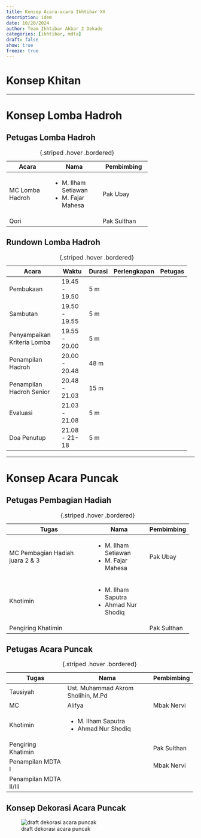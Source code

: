 ```yaml
---
title: Konsep Acara-acara Ikhtibar XX
description: idem
date: 10/20/2024
author: Team Ikhtibar Akbar 2 Dekade
categories: [ikhtibar, mdta]
draft: false
show: true
freeze: true
---
```


# Konsep Khitan

----------

# Konsep Lomba Hadroh

## Petugas Lomba Hadroh
+-----------------+---------------------+-------------+
| Acara           | Nama                | Pembimbing  |
+=================+=====================+=============+
| MC Lomba Hadroh | * M. Ilham Setiawan | Pak Ubay    |
|                 | * M. Fajar Mahesa   |             |
+-----------------+---------------------+-------------+
| Qori            |                     | Pak Sulthan |
+-----------------+---------------------+-------------+
: {.striped .hover .bordered}

## Rundown Lomba Hadroh
+-----------------------------+---------------+--------+--------------+---------+
| Acara                       | Waktu         | Durasi | Perlengkapan | Petugas |
+=============================+===============+========+==============+=========+
| Pembukaan                   | 19.45 - 19.50 | 5 m    |              |         |
+-----------------------------+---------------+--------+--------------+---------+
| Sambutan                    | 19.50 - 19.55 | 5 m    |              |         |
+-----------------------------+---------------+--------+--------------+---------+
| Penyampaikan Kriteria Lomba | 19.55 - 20.00 | 5 m    |              |         |
+-----------------------------+---------------+--------+--------------+---------+
| Penampilan Hadroh           | 20.00 - 20.48 | 48 m   |              |         |
+-----------------------------+---------------+--------+--------------+---------+
| Penampilan Hadroh Senior    | 20.48 - 21.03 | 15 m   |              |         |
+-----------------------------+---------------+--------+--------------+---------+
| Evaluasi                    | 21.03 - 21.08 | 5 m    |              |         |
+-----------------------------+---------------+--------+--------------+---------+
| Doa Penutup                 | 21.08 - 21-18 | 5 m    |              |         |
+-----------------------------+---------------+--------+--------------+---------+
: {.striped .hover .bordered}

----------

# Konsep Acara Puncak

## Petugas Pembagian Hadiah

+---------------------------------+---------------------+-------------+
| Tugas                           | Nama                | Pembimbing  |
+=================================+=====================+=============+
| MC Pembagian Hadiah juara 2 & 3 | * M. Ilham Setiawan | Pak Ubay    |
|                                 | * M. Fajar Mahesa   |             |
+---------------------------------+---------------------+-------------+
| Khotimin                        | * M. Ilham Saputra  |             |
|                                 | * Ahmad Nur Shodiq  |             |
+---------------------------------+---------------------+-------------+
| Pengiring Khatimin              |                     | Pak Sulthan |
+---------------------------------+---------------------+-------------+
: {.striped .hover .bordered}

## Petugas Acara Puncak
+------------------------+------------------------------------+-------------+
| Tugas                  | Nama                               | Pembimbing  |
+========================+====================================+=============+
| Tausiyah               | Ust. Muhammad Akrom Sholihin, M.Pd |             |
+------------------------+------------------------------------+-------------+
| MC                     | Alifya                             | Mbak Nervi  |
+------------------------+------------------------------------+-------------+
| Khotimin               | * M. Ilham Saputra                 |             |
|                        | * Ahmad Nur Shodiq                 |             |
+------------------------+------------------------------------+-------------+
| Pengiring Khatimin     |                                    | Pak Sulthan |
+------------------------+------------------------------------+-------------+
| Penampilan MDTA I      |                                    | Mbak Nervi  |
+------------------------+------------------------------------+-------------+
| Penampilan MDTA II/III |                                    |             |
+------------------------+------------------------------------+-------------+
: {.striped .hover .bordered}

## Konsep Dekorasi Acara Puncak

![draft dekorasi acara puncak](./dekor12112024_1.png)

